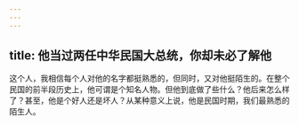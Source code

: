 ```yaml
---
---
---
```

title: 他当过两任中华民国大总统，你却未必了解他
---




这个人，我相信每个人对他的名字都挺熟悉的，但同时，又对他挺陌生的。在整个民国的前半段历史上，他可谓是个知名人物。但他到底做了些什么？他后来怎么样了？甚至，他是个好人还是坏人？从某种意义上说，他是民国时期，我们最熟悉的陌生人。